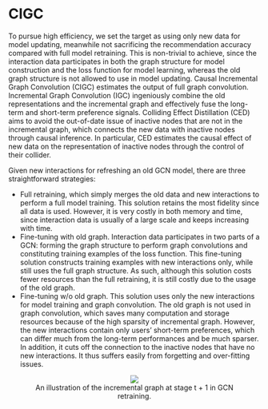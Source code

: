# CIGC

To pursue high efficiency, we set the target as using only new data for model updating, meanwhile not sacrificing the recommendation accuracy compared with full model retraining. This is non-trivial to achieve, since the interaction data participates in both the graph structure for model construction and the loss function for model learning, whereas the old graph structure is not allowed to use in model updating. Causal Incremental Graph Convolution (CIGC) estimates the output of full graph convolution. Incremental Graph Convolution (IGC) ingeniously combine the old representations and the incremental graph and effectively fuse the long-term and short-term preference signals. Colliding Effect Distillation (CED) aims to avoid the out-of-date issue of inactive nodes that are not in the incremental graph, which connects the new data with inactive nodes through causal inference. In particular, CED estimates the causal effect of new data on the representation of inactive nodes through the control of their collider.

Given new interactions for refreshing an old GCN model, there are three straightforward strategies:

- Full retraining, which simply merges the old data and new interactions to perform a full model training. This solution retains the most fidelity since all data is used. However, it is very costly in both memory and time, since interaction data is usually of a large scale and keeps increasing with time.
- Fine-tuning with old graph. Interaction data participates in two parts of a GCN: forming the graph structure to perform graph convolutions and constituting training examples of the loss function. This fine-tuning solution constructs training examples with new interactions only, while still uses the full graph structure. As such, although this solution costs fewer resources than the full retraining, it is still costly due to the usage of the old graph.
- Fine-tuning w/o old graph. This solution uses only the new interactions for model training and graph convolution. The old graph is not used in graph convolution, which saves many computation and storage resources because of the high sparsity of incremental graph. However, the new interactions contain only users’ short-term preferences, which can differ much from the long-term performances and be much sparser. In addition, it cuts off the connection to the inactive nodes that have no new interactions. It thus suffers easily from forgetting and over-fitting issues.

<figure><p><center><img src='https://github.com/recohut/incremental-learning/raw/a6fdcde2e8af7ebfd9f5efd278c487e0e9560cb3/docs/_images/L395827_1.png'/><figcaption>An illustration of the incremental graph at stage t + 1 in GCN retraining.</figcaption></figure></center></p>